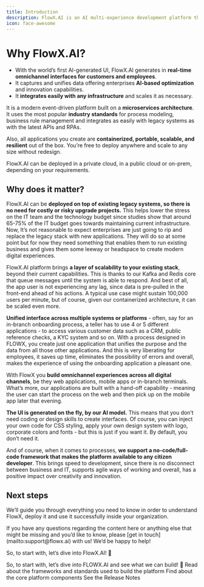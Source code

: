 ```yaml
---
title: Introduction
description: FlowX.AI is an AI multi-experience development platform that sits on top of legacy systems and creates unified, scalable digital experiences.
icon: face-awesome
---
```


# Why FlowX.AI?

- With the world’s first AI-generated UI, FlowX.AI generates in **real-time omnichannel interfaces for customers and employees**.
- It captures and unifies data offering enterprises **AI-based optimization** and innovation capabilities.
- It **integrates easily with any infrastructure** and scales it as necessary.

It is a modern <Tooltip tip="FlowX.AI operates as an event-driven platform, coordinating integrations and generating UI based on user actions.">event-driven platform</Tooltip> built on a **microservices architecture**. It uses the most popular **industry standards** for process modeling, business rule management and integrates as easily with legacy systems as with the latest APIs and RPAs.

Also, all applications you create are **containerized, portable, scalable, and resilient** out of the box. You’re free to deploy anywhere and scale to any size without redesign.

FlowX.AI can be deployed in a private cloud, in a public cloud or on-prem, depending on your requirements.

## Why does it matter?

FlowX.AI can be **deployed on top of existing legacy systems, so there is no need for costly or risky upgrade projects.** This helps lower the stress on the IT team and the technology budget since studies show that around 65-75% of the IT budget goes towards maintaining current infrastructure. Now, It’s not reasonable to expect enterprises are just going to rip and replace the legacy stack with new applications. They will do so at some point but for now they need something that enables them to run existing business and gives them some leeway or headspace to create modern digital experiences.

FlowX.AI platform brings **a layer of scalability to your existing stack**, beyond their current capabilities. This is thanks to our Kafka and Redis core that queue messages until the system is able to respond. And best of all, the app user is not experiencing any lag, since data is pre-pulled in the front-end ahead of his actions. A typical use case might sustain 100,000 users per minute, but of course, given our containerized architecture, it can be scaled even more.

**Unified interface across multiple systems or platforms** - often, say for an in-branch onboarding process, a teller has to use 4 or 5 different applications - to access various customer data such as a CRM, public reference checks, a KYC system and so on. With a process designed in FLOWX, you create just one application that unifies the purpose and the data from all those other applications. And this is very liberating for employees, it saves up time, eliminates the possibility of errors and overall, makes the experience of using the onboarding application a pleasant one.

With FlowX you **build omnichannel experiences across all digital channels**, be they web applications, mobile apps or in-branch terminals. What’s more, our applications are built with a hand-off capability - meaning the user can start the process on the web and then pick up on the mobile app later that evening.

**The UI is generated on the fly, by our AI model.** This means that you don’t need coding or design skills to create interfaces. Of course, you can inject your own code for CSS styling, apply your own design system with logo, corporate colors and fonts - but this is just if you want it. By default, you don’t need it.

And of course, when it comes to processes, **we support a no-code/full-code framework that makes the platform available to any citizen developer**. This brings speed to development, since there is no disconnect between business and IT, supports agile ways of working and overall, has a positive impact over creativity and innovation.

## Next steps

We’ll guide you through everything you need to know in order to understand FlowX, deploy it and use it successfully inside your organization.

<Tip>
If you have any questions regarding the content here or anything else that might be missing and you’d like to know, please [get in touch](mailto:support@flowx.ai) with us! We’d be happy to help!
</Tip>

So, to start with, let’s dive into FlowX.AI! :rocket:

<CardGroup cols={2}>
  <Card  title="Quickstart" icon="square-1" href="/4.0/docs/getting-started/building-your-first-proc">
    So, to start with, let’s dive into FLOWX.AI and see what we can build! 🚀
  </Card>
  <Card title="Frameworks and Standards" icon="square-2" href="/4.0/docs/platform-overview/frameworks-and-standards">
    Read about the frameworks and standards used to build the platform
  </Card>
  <Card title="FlowX.AI Architecture" icon="square-3" href="/4.0/docs/platform-overview/flowx-architecture">
    Find about the core platform components
  </Card>
  <Card title="Release Notes" icon="square-4" href="/release-notes/overview">
    See the Release Notes
  </Card>
</CardGroup>

[](../docs/platform-overview/flowx-architecture)

